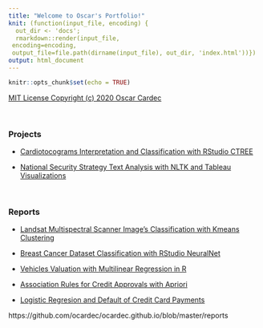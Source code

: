 ```yaml
---
title: "Welcome to Oscar's Portfolio!"
knit: (function(input_file, encoding) {
  out_dir <- 'docs';
  rmarkdown::render(input_file,
 encoding=encoding,
 output_file=file.path(dirname(input_file), out_dir, 'index.html'))})
output: html_document
---
```

```r
knitr::opts_chunk$set(echo = TRUE)
```
[MIT License
Copyright (c) 2020 Oscar Cardec](file:///Users/ocardec/Documents/GitHub/ocardec.github.io/font_page/LICENSE)

<br/>

### Projects

- [Cardiotocograms Interpretation and Classification with RStudio CTREE](file:///Users/ocardec/Documents/GitHub/ocardec.github.io/CTREE/CTREE_RMarkdown.html)

- [National Security Strategy Text Analysis with NLTK and Tableau Visualizations](file:///Users/ocardec/Documents/GitHub/ocardec.github.io/text_analysis/README.html)

<br/>

### Reports

- [Landsat Multispectral Scanner Image's Classification with Kmeans Clustering](file:///Users/ocardec/Documents/GitHub//ocardec.github.io/reports/Unsupervised%20Learning%20w%20Kmeans.pdf)

- [Breast Cancer Dataset Classification with RStudio NeuralNet](https://github.com/ocardec/ocardec.github.io/blob/master/reports/Neural%20Networks%20in%20R.pdf)

- [Vehicles Valuation with Multilinear Regression in R](https://github.com/ocardec/ocardec.github.io/blob/master/reports/Multiple%20Linear%20Regression.pdf)

- [Association Rules for Credit Approvals with Apriori](https://github.com/ocardec/ocardec.github.io/blob/master/reports/Association%20w%20Apriori.pdf)

- [Logistic Regresion and Default of Credit Card Payments](file:///Users/ocardec/Documents/GitHub//ocardec.github.io/reports/Logistic%20Regression.pdf)

https://github.com/ocardec/ocardec.github.io/blob/master/reports
